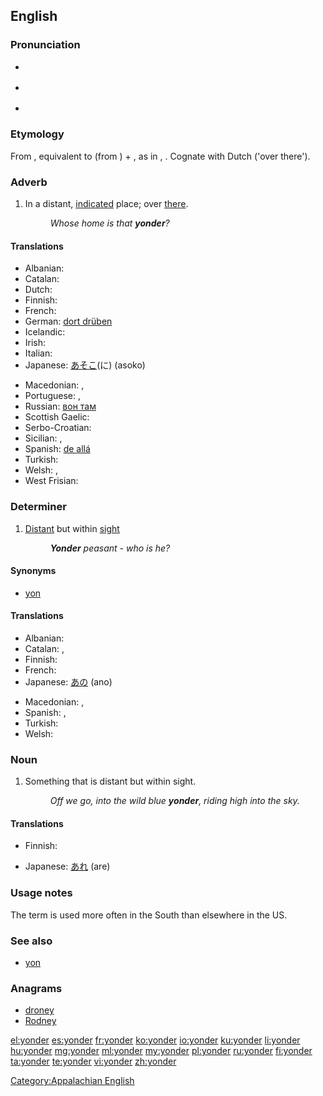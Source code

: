 {{was wotd|2006|December|2}}
==English==

===Pronunciation===
* {{a|RP}} {{IPA|/ˈjɒndə(ɹ)/}}
* {{a|US}} {{audio-pron|en-us-yonder.ogg|ipa=/ˈjɑndə(ɹ)/|lang=en|country=us}}
* {{rhymes|ɒndə(r)}}

===Etymology===
From {{etyl|enm|en}}, equivalent to {{term|yond|lang=en}} (from {{etyl|ang|en}} {{term|geond|ġeond|lang=ang}}) + {{term|-er|lang=en}}, as in {{term|hither|lang=en}}, {{term|thither|lang=en}}. Cognate with Dutch {{term|ginder||lang=nl}} ('over there').

===Adverb===
{{en-adv|-}}

# In a distant, [[indicate]]d place; over [[there]].
#: ''Whose home is that '''yonder'''?''

====Translations====
{{trans-top|in a distant, indicated place}}
* Albanian: {{t+|sq|atje}}
* Catalan: {{t+|ca|allà}}
* Dutch: {{t+|nl|ginder}}
* Finnish: {{t+|fi|tuolla}}
* French: {{t+|fr|là-bas}}
* German: [[dort drüben]]
* Icelandic: {{t+|is|þarna}}
* Irish: {{t-|ga|ansiúd}}
* Italian: {{t-|it|laggiù}}
* Japanese: [[あそこ]](に) (asoko)
{{trans-mid}}
* Macedonian: {{t-|mk|онде|tr=ónde}},  {{t-|mk|ондека|tr=óndeka}}
* Portuguese: {{t+|pt|além}}, {{t+|pt|acolá}}
* Russian: [[вон там]]
* Scottish Gaelic: {{t-|gd|an siud}}
* Serbo-Croatian: {{t-|sh|онде|tr=onde}}
* Sicilian: {{t-|scn|ddassutta}}, {{t-|scn|ddocu sutta}}
* Spanish: [[de allá]]
* Turkish: {{t+|tr|şurada}}
* Welsh: {{t-|cy|acw}}, {{t-|cy|draw}}
* West Frisian: {{t-|fy|jinder}}
{{trans-bottom}}

===Determiner===
{{en-det}}

# [[distant|Distant]] but within [[sight]]
#: '' '''Yonder''' peasant - who is he?''

====Synonyms====
* {{sense|distant but within sight}} [[yon]]

====Translations====
{{trans-top|distant but within sight}}
* Albanian: {{t+|sq|atje}}
* Catalan: {{t-|ca|aquell|m}}, {{t-|ca|aquella|f}}
* Finnish: {{t+|fi|tuo}}
* French: {{t+|fr|là-bas}}
* Japanese: [[あの]] (ano)
{{trans-mid}}
* Macedonian: {{t-|mk|онде|tr=ónde}},  {{t-|mk|ондека|tr=óndeka}}
* Spanish: {{t-|es|aquél|m}}, {{t+|es|aquella|f}}
* Turkish: {{t-|tr|şuradaki}}
* Welsh: {{t-|cy|acw}}
{{trans-bottom}}

===Noun===
{{en-noun}}

# Something that is distant but within sight.
#: ''Off we go, into the wild blue '''yonder''', riding high into the sky.''

====Translations====
{{trans-top|something that is distant but within sight}}
* Finnish: {{t+|fi|tuo}}
{{trans-mid}}
* Japanese: [[あれ]] (are)
{{trans-bottom}}

===Usage notes===
The term {{term|yonder}} is used more often in the South than elsewhere in the US.

===See also===
* [[yon]]

===Anagrams===
* [[droney#English|droney]]
* [[Rodney#English|Rodney]]

[[Category:Appalachian English]]

[[el:yonder]]
[[es:yonder]]
[[fr:yonder]]
[[ko:yonder]]
[[io:yonder]]
[[ku:yonder]]
[[li:yonder]]
[[hu:yonder]]
[[mg:yonder]]
[[ml:yonder]]
[[my:yonder]]
[[pl:yonder]]
[[ru:yonder]]
[[fi:yonder]]
[[ta:yonder]]
[[te:yonder]]
[[vi:yonder]]
[[zh:yonder]]